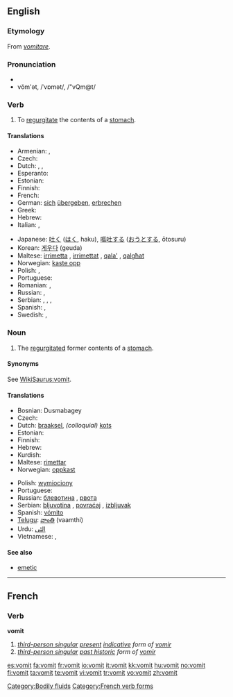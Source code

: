 {{wikipedia}}
{{WikiSaurus-link|vomit}}
{{also|vomît}}
==English==

===Etymology===
From {{etyl|la}} ''[[vomitare]]''.

===Pronunciation===
* {{audio|En-us-vomit.ogg|audio (US)}}
* vŏm'ət, /ˈvɒmət/, /"vQm@t/
*: {{rhymes|ɒmɪt}}

===Verb===
{{en-verb}}

# To [[regurgitate]] the contents of a [[stomach]].

====Translations====
{{trans-top|to regurgitate the contents of a stomach}}
* Armenian: {{t|hy|հետ տալ|sc=Hayeren|xs=Armenian}}, {{t|hy|փսխել|sc=Hayeren|xs=Armenian}}
* Czech: {{t-|cs|zvracet}}
* Dutch: {{t+|nl|overgeven}}, {{t|nl|braken}}, {{t|nl|kotsen}} {{qualifier|colloquial}}
* Esperanto: {{t-|eo|vomi|xs=Esperanto}}
* Estonian: {{t-|et|oksendama}}
* Finnish: {{t+|fi|oksentaa}}
* French: {{t+|fr|vomir}}
* German: [[sich]] [[übergeben]], [[erbrechen]]
* Greek: {{t+|el|εμετός|sc=Grek}}
* Hebrew: {{t|he|להקיא|sc=Hebr}}
* Italian: {{t+|it|vomitare}}, {{t+|it|rimettere}}
{{trans-mid}}
* Japanese: [[吐く]] ([[はく]], haku), [[嘔吐する]] ([[おうとする]], ōtosuru)
* Korean: [[게우다]] (geuda)<!--, [[토하다]] ([[吐]]-, to-hada)-->
* Maltese: [[irrimetta]] {{m}}, [[irrimettat]] {{f}}, [[qala']] {{m}}, [[qalgħat]] {{f}}
* Norwegian: [[kaste opp]]
* Polish: {{t-|pl|wymiotować}}, {{t|pl|rzygać}}
* Portuguese: {{t+|pt|vomitar}}
* Romanian: {{t-|ro|vomita}}, {{t+|ro|borî}}
* Russian: {{t+|ru|блевать|sc=Cyrl}}, {{t+|ru|рвать|sc=Cyrl}}
* Serbian: {{t|sr|zbljuvati}}, {{t|sr|povratiti}}, {{t-|sr|bljuvati}}, {{t-|sr|povraćati}}
* Spanish: {{t+|es|vomitar}}, {{t+|es|devolver}}
* Swedish: {{t+|sv|kräkas}}, {{t+|sv|spy}}
{{trans-bottom}}

===Noun===
{{en-noun|-}}

# The [[regurgitate]]d former contents of a [[stomach]].

====Synonyms====
See [[WikiSaurus:vomit]].

====Translations====
{{trans-top|regurgitated former contents of a stomach}}
* Bosnian: Dusmabagey
* Czech: {{t-|cs|zvratky|m|p}}
* Dutch: [[braaksel]], ''(colloquial)'' [[kots]]
* Estonian: {{t-|et|okse}}
* Finnish: {{t+|fi|oksennus}}
* Hebrew: {{he-translation|קא|kei}}
* Kurdish: {{KUchar|[[ڕشانه‌وه‌]]}}
* Maltese: [[rimettar]]
* Norwegian: [[oppkast]] {{n}}
{{trans-mid}}
* Polish: [[wymiociony]] {{f}}
* Portuguese: {{t+|pt|vômito|m}}
* Russian: [[блевотина]] {{f}}, [[рвота]] {{f}}
* Serbian: [[bljuvotina]] {{f}}, [[povraćaj]] {{m}}, [[izbljuvak]] {{m}}
* Spanish: [[vómito]] {{m}}
* [[Telugu]]: [[వాంతి]] (vaamthi)
* Urdu: [[الٹى]]
* Vietnamese: {{t+|vi|nôn|xs=Vietnamese}}, {{t+|vi|mửa|xs=Vietnamese}}

{{trans-bottom}}

====See also====
* [[emetic]]

[[Category:Bodily fluids]]

----

==French==

===Verb===
'''vomit'''

# ''[[third-person singular]] [[present]] [[indicative]] form of [[vomir]]''
# ''[[third-person singular]] [[past historic]] form of [[vomir#French|vomir]]''

[[Category:French verb forms]]

[[es:vomit]]
[[fa:vomit]]
[[fr:vomit]]
[[io:vomit]]
[[it:vomit]]
[[kk:vomit]]
[[hu:vomit]]
[[no:vomit]]
[[fi:vomit]]
[[ta:vomit]]
[[te:vomit]]
[[vi:vomit]]
[[tr:vomit]]
[[vo:vomit]]
[[zh:vomit]]